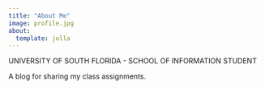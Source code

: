 ```yaml
---
title: "About Me"
image: profile.jpg
about:
  template: jolla
---
```


UNIVERSITY OF SOUTH FLORIDA - SCHOOL OF INFORMATION STUDENT

A blog for sharing my class assignments.
